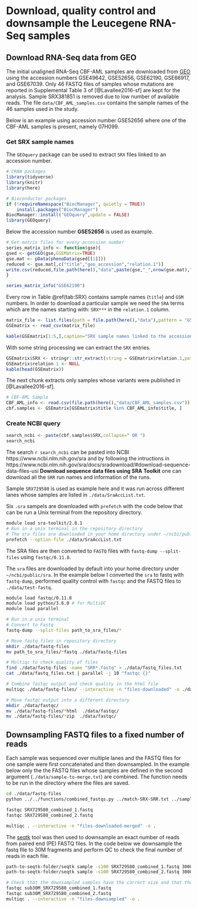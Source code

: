 # Download, quality control and downsample the Leucegene RNA-Seq samples {#ch:leucegene-down}

## Download RNA-Seq data from GEO

The initial unaligned RNA-Seq CBF-AML samples are downloaded from [GEO](https://www.ncbi.nlm.nih.gov/geo/) using the accession numbers GSE49642, GSE52656, GSE62190, GSE66917, and GSE67039. Only 46 FASTQ files of samples whose mutations are reported in Supplemental Table 3 of [@Lavallee2016-sf] are kept for the analysis. Sample SRX381851 is removed due to low number of available reads. The file `data/CBF_AML_samples.csv` contains the sample names of the 46 samples used in the study.

Below is an example using accession number GSE52656 where one of the CBF-AML samples is present, namely 07H099.

### Get SRX sample names 

The `GEOquery` package can be used to extract `SRX` files linked to an accession number. 

```r
# CRAN packages
library(tidyverse)
library(knitr)
library(here)

# Bioconductor packages
if (!requireNamespace("BiocManager", quietly = TRUE))
    install.packages("BiocManager")
BiocManager::install("GEOquery",update = FALSE)
library(GEOquery)
```

Below the accession number **GSE52656** is used as example. 

```r
# Get matrix files for every accession number
series_matrix_info <- function(gse){
gsed <- getGEO(gse,GSEMatrix=TRUE)
gse.mat <- pData(phenoData(gsed[[1]]))
reduced <- gse.mat[,c("title","geo_accession","relation.1")]
write.csv(reduced,file.path(here(),"data",paste(gse,"_",nrow(gse.mat),".csv",sep="")),row.names = FALSE)
}

series_matrix_info("GSE62190") 
```


Every row in Table \@ref(tab:SRX) contains sample names (`title`) and `GSM` numbers. In order to download a particular sample we need the `SRA` terms which are the names starting with: `SRX***` in the `relation.1` column. 

```r
matrix_file <- list.files(path = file.path(here(),"data"),pattern = "GSE",full.names = TRUE)
GSEmatrix <- read_csv(matrix_file)

kable(GSEmatrix[1:5,],caption="SRX sample names linked to the accession number GSE62190")
```

With some string processing we can extract the `SRX` entries. 

```r
GSEmatrix$SRX <- stringr::str_extract(string = GSEmatrix$relation.1,pattern = "SRX[0-9][0-9][0-9][0-9][0-9][0-9]")
GSEmatrix$relation.1 <- NULL
kable(head(GSEmatrix))
```

The next chunk extracts only samples whose variants were published in [@Lavallee2016-sf].

```r
# CBF-AML Sample
CBF_AML_info <- read.csv(file.path(here(),"data/CBF_AML_samples.csv"))
cbf.samples <- GSEmatrix[GSEmatrix$title %in% CBF_AML_info$title, ]
```

### Create NCBI query

```r
search_ncbi <- paste(cbf.samples$SRX,collapse=" OR ")
search_ncbi
```



The search `r search_ncbi` can be pasted into NCBI https://www.ncbi.nlm.nih.gov/sra and by following the intructions in https://www.ncbi.nlm.nih.gov/sra/docs/sradownload/#download-sequence-data-files-usi **Download sequence data files using SRA Toolkit** one can download all the `SRR` run names and information of the runs. 

Sample `SRX729580` is used as example here and it was run across different lanes whose samples are listed in `./data/SraAccList.txt`. 

Six `.sra` sampels are downloaded with `prefetch` with the code below that can be run a Unix terminal from the repository directory.


```bash
module load sra-toolkit/2.8.1
# Run in a unix terminal in the repository directory
# The sra files are downloaded in your home directory under ~/ncbi/public/sra
prefetch --option-file ./data/SraAccList.txt
```

The SRA files are then converted to `FASTQ` files with `fastq-dump --split-files` using `fastqc/0.11.8`. 

The `sra` files are downloaded by default into your home directory under `~/ncbi/public/sra`. In the example below I converted the `sra` to fastq with `fastq-dump`, performed quality control with `fastqc` and the FASTQ files to `./data/test-fastq`.

```bash
module load fastqc/0.11.8
module load python/3.6.0 # for MultiQC
module load parallel

# Run in a unix terminal
# Convert to Fastq
fastq-dump --split-files path_to_sra_files/*

# Move fastq files in repository directory
mkdir ./data/fastq-files
mv path_to_sra_files/*fastq ./data/fastq-files

# Multiqc to check quality of files
find ./data/fastq-files -name "SRR*.fastq" > ./data/fastq_files.txt
cat ./data/fastq_files.txt | parallel -j 10 "fastqc {}"

# Combine fastqc output and check quality in the html file
multiqc ./data/fastq-files/ --interactive -n "files-downloaded" -o ./data/fastq-files/

# Move fastqc output into a different directory
mkdir ./data/fastqc/
mv ./data/fastq-files/*html  ./data/fastqc/
mv ./data/fastq-files/*zip  ./data/fastqc/
```

## Downsampling FASTQ files to a fixed number of reads {#ch:leucegene-downsample}

Each sample was sequenced over multiple lanes and the FASTQ files for one sample were first concatenated and then downsampled. In the example below only the the FASTQ files whose samples are defined in the second argument (`./data/sample-to-merge.txt`) are combined. The function needs to be run in the directory where the files are saved.

```bash
cd ./data/fastq-files
python ../../functions/combined_fastqs.py ../match-SRX-SRR.txt ../sample-to-merge.txt

fastqc SRX729580_combined_1.fastq
fastqc SRX729580_combined_2.fastq

multiqc . --interactive -n "files-downloaded-merged" -o .
```


The [seqtk](https://github.com/lh3/seqtk) tool was then used to downsample an exact number of reads from paired end (PE) FASTQ files. In the code below we downsample the fastq file to 30M fragments and perform QC to check the final number of reads in each file. 

```bash
path-to-seqtk-folder/seqtk sample -s100 SRX729580_combined_1.fastq 30000000 > sub30M_SRX729580_combined_1.fastq
path-to-seqtk-folder/seqtk sample -s100 SRX729580_combined_2.fastq 30000000 > sub30M_SRX729580_combined_2.fastq

# Check that the downsampled samples have the correct size and that the downsampling didn't corrupt the files
fastqc sub30M_SRX729580_combined_1.fastq
fastqc sub30M_SRX729580_combined_2.fastq
multiqc . --interactive -n "files-downsampled" -o .
```

